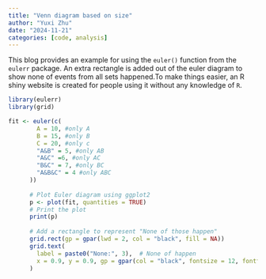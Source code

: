 ```yaml
---
title: "Venn diagram based on size"
author: "Yuxi Zhu"
date: "2024-11-21"
categories: [code, analysis]
---
```


This blog provides an example for using the `euler()` function from the `eulerr` package. An extra rectangle is added out of the euler diagram to show none of events from all sets happened.To make things easier, an R shiny website is created for people using it without any knowledge of `R`.

```r
library(eulerr)
library(grid)
```

```r
fit <- euler(c(
        A = 10, #only A
        B = 15, #only B
        C = 20, #only c
        "A&B" = 5, #only AB
        "A&C" =6, #only AC
        "B&C" = 7, #only BC
        "A&B&C" = 4 #only ABC
      ))
      
      # Plot Euler diagram using ggplot2
      p <- plot(fit, quantities = TRUE)
      # Print the plot
      print(p)
      
      # Add a rectangle to represent "None of those happen"
      grid.rect(gp = gpar(lwd = 2, col = "black", fill = NA))
      grid.text(
        label = paste0("None:", 3),  # None of happen
        x = 0.9, y = 0.9, gp = gpar(col = "black", fontsize = 12, fontface = "bold")
      )
```

